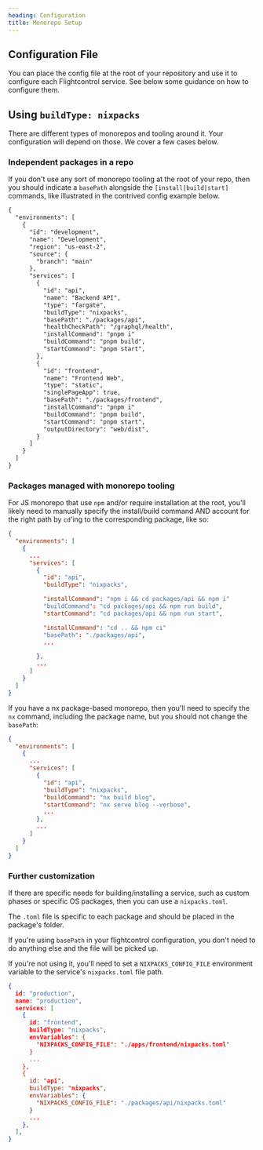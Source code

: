 ```yaml
---
heading: Configuration
title: Monorepo Setup
---
```


## Configuration File

You can place the config file at the root of your repository and use it to configure each Flightcontrol service. See below some guidance on how to configure them.

## Using `buildType: nixpacks`

There are different types of monorepos and tooling around it. Your configuration will depend on those.
We cover a few cases below.

### Independent packages in a repo

If you don't use any sort of monorepo tooling at the root of your repo, then you should indicate a `basePath` alongside the `[install|build|start]` commands, like illustrated in the contrived config example below.

```diff
{
  "environments": [
    {
      "id": "development",
      "name": "Development",
      "region": "us-east-2",
      "source": {
        "branch": "main"
      },
      "services": [
        {
          "id": "api",
          "name": "Backend API",
          "type": "fargate",
          "buildType": "nixpacks",
          "basePath": "./packages/api",
          "healthCheckPath": "/graphql/health",
          "installCommand": "pnpm i"
          "buildCommand": "pnpm build",
          "startCommand": "pnpm start",
        },
        {
          "id": "frontend",
          "name": "Frontend Web",
          "type": "static",
          "singlePageApp": true,
          "basePath": "./packages/frontend",
          "installCommand": "pnpm i"
          "buildCommand": "pnpm build",
          "startCommand": "pnpm start",
          "outputDirectory": "web/dist",
        }
      ]
    }
  ]
}
```

### Packages managed with monorepo tooling

For JS monorepo that use `npm` and/or require installation at the root, you'll likely need to manually specify the install/build command AND account for the right path by `cd`'ing to the corresponding package, like so:

```json
{
  "environments": [
    {
      ...
      "services": [
        {
          "id": "api",
          "buildType": "nixpacks",

          "installCommand": "npm i && cd packages/api && npm i"
          "buildCommand": "cd packages/api && npm run build",
          "startCommand": "cd packages/api && npm run start",

          "installCommand": "cd .. && npm ci"
          "basePath": "./packages/api",
          ...

        },
        ...
      ]
    }
  ]
}
```

If you have a nx package-based monorepo, then you'll need to specify the `nx` command, including the package name, but you should not change the `basePath`:

```json
{
  "environments": [
    {
      ...
      "services": [
        {
          "id": "api",
          "buildType": "nixpacks",
          "buildCommand": "nx build blog",
          "startCommand": "nx serve blog --verbose",
          ...
        },
        ...
      ]
    }
  ]
}
```

### Further customization

If there are specific needs for building/installing a service, such as custom phases or specific OS packages, then you can use a `nixpacks.toml`.

The `.toml` file is specific to each package and should be placed in the package's folder.

If you're using `basePath` in your flightcontrol configuration, you don't need to do anything else and the file will be picked up.

If you're not using it, you'll need to set a `NIXPACKS_CONFIG_FILE` environment variable to the service's `nixpacks.toml` file path.

```json
{
  id: "production",
  name: "production",
  services: [
    {
      id: "frontend",
      buildType: "nixpacks",
      envVariables": {
        "NIXPACKS_CONFIG_FILE": "./apps/frontend/nixpacks.toml"
      }
      ...
    },
    {
      id: "api",
      buildType: "nixpacks",
      envVariables": {
        "NIXPACKS_CONFIG_FILE": "./packages/api/nixpacks.toml"
      }
      ...
    },
  ],
}
```
